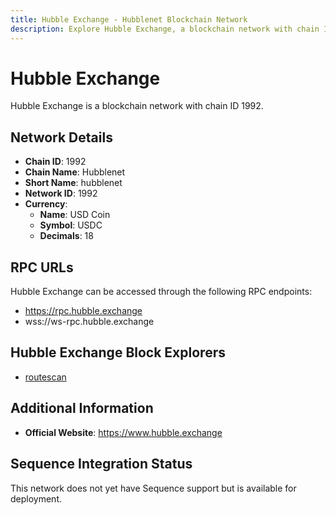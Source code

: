 ```yaml
--- 
title: Hubble Exchange - Hubblenet Blockchain Network
description: Explore Hubble Exchange, a blockchain network with chain ID 1992. Learn about its native currency, USD Coin, and how to interact with the network.
---
```


# Hubble Exchange

Hubble Exchange is a blockchain network with chain ID 1992.

## Network Details

- **Chain ID**: 1992
- **Chain Name**: Hubblenet
- **Short Name**: hubblenet
- **Network ID**: 1992
- **Currency**: 
  - **Name**: USD Coin
  - **Symbol**: USDC
  - **Decimals**: 18

## RPC URLs

Hubble Exchange can be accessed through the following RPC endpoints:

- https://rpc.hubble.exchange
- wss://ws-rpc.hubble.exchange

## Hubble Exchange Block Explorers

- [routescan](https://explorer.hubble.exchange)

## Additional Information

- **Official Website**: https://www.hubble.exchange

## Sequence Integration Status

This network does not yet have Sequence support but is available for deployment.
